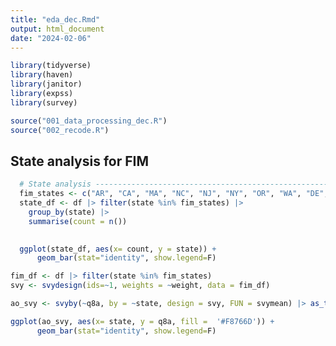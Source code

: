```yaml
---
title: "eda_dec.Rmd"
output: html_document
date: "2024-02-06"
---
```


```r
library(tidyverse)
library(haven)
library(janitor)
library(expss)
library(survey)

source("001_data_processing_dec.R")
source("002_recode.R")
```

## State analysis for FIM


```r
  # State analysis -------------------------------------------------------------------------
  fim_states <- c("AR", "CA", "MA", "NC", "NJ", "NY", "OR", "WA", "DE", "IL", "NM")
  state_df <- df |> filter(state %in% fim_states) |>
    group_by(state) |> 
    summarise(count = n())  

  
  ggplot(state_df, aes(x= count, y = state)) + 
      geom_bar(stat="identity", show.legend=F) 
```
```r
fim_df <- df |> filter(state %in% fim_states)
svy <- svydesign(ids=~1, weights = ~weight, data = fim_df)

ao_svy <- svyby(~q8a, by = ~state, design = svy, FUN = svymean) |> as_tibble() 

ggplot(ao_svy, aes(x= state, y = q8a, fill =  '#F8766D')) + 
      geom_bar(stat="identity", show.legend=F) 
```